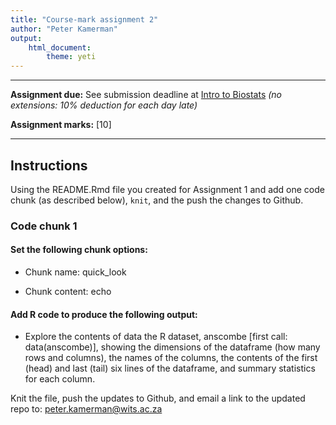 ```yaml
---
title: "Course-mark assignment 2"
author: "Peter Kamerman"
output: 
    html_document:
        theme: yeti
---
```


****

**Assignment due:** See submission deadline at [Intro to Biostats](http://painblogr.org/biostatistics.html) _(no extensions: 10% deduction for each day late)_

**Assignment marks:** [10]

****

## Instructions

Using the README.Rmd file you created for Assignment 1 and add one code chunk (as described below), `knit`, and the push the changes to Github. 

### Code chunk 1

#### Set the following chunk options: 
- Chunk name: quick_look

- Chunk content: echo

#### Add R code to produce the following output: 

- Explore the contents of data the R dataset, anscombe [first call: data(anscombe)], showing the dimensions of the dataframe (how many rows and columns), the names of the columns, the contents of the first (head) and last (tail) six lines of the dataframe, and summary statistics for each column. 

Knit the file, push the updates to Github, and email a link to the updated repo to: [peter.kamerman@wits.ac.za](mailto:peter.kamerman@wits.ac.za)
